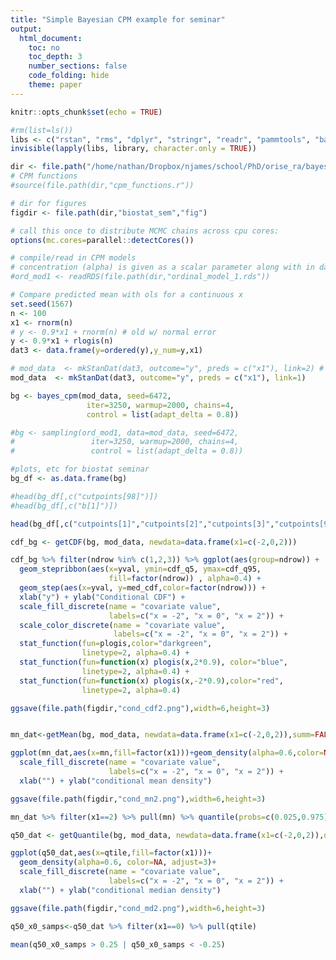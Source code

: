 ```yaml
---
title: "Simple Bayesian CPM example for seminar"
output:
  html_document:
    toc: no
    toc_depth: 3
    number_sections: false
    code_folding: hide
    theme: paper
---
```


```r
knitr::opts_chunk$set(echo = TRUE)

#rm(list=ls())
libs <- c("rstan", "rms", "dplyr", "stringr", "readr", "pammtools", "bayesCPM")
invisible(lapply(libs, library, character.only = TRUE))

dir <- file.path("/home/nathan/Dropbox/njames/school/PhD/orise_ra/bayes_cpm")
# CPM functions
#source(file.path(dir,"cpm_functions.r"))

# dir for figures
figdir <- file.path(dir,"biostat_sem","fig")

# call this once to distribute MCMC chains across cpu cores:
options(mc.cores=parallel::detectCores())
```

```r
# compile/read in CPM models
# concentration (alpha) is given as a scalar parameter along with in data
#ord_mod1 <- readRDS(file.path(dir,"ordinal_model_1.rds"))
```

<!-- similar to orm() example 4a -->

```r
# Compare predicted mean with ols for a continuous x
set.seed(1567)
n <- 100
x1 <- rnorm(n)
# y <- 0.9*x1 + rnorm(n) # old w/ normal error
y <- 0.9*x1 + rlogis(n)
dat3 <- data.frame(y=ordered(y),y_num=y,x1)
```

```r
# mod_data  <- mkStanDat(dat3, outcome="y", preds = c("x1"), link=2) # probit link
mod_data  <- mkStanDat(dat3, outcome="y", preds = c("x1"), link=1)

bg <- bayes_cpm(mod_data, seed=6472, 
                 iter=3250, warmup=2000, chains=4,
                 control = list(adapt_delta = 0.8))

#bg <- sampling(ord_mod1, data=mod_data, seed=6472, 
#                 iter=3250, warmup=2000, chains=4,
#                 control = list(adapt_delta = 0.8))
```


```r
#plots, etc for biostat seminar
bg_df <- as.data.frame(bg)

#head(bg_df[,c("cutpoints[98]")])
#head(bg_df[,c("b[1]")])

head(bg_df[,c("cutpoints[1]","cutpoints[2]","cutpoints[3]","cutpoints[98]","cutpoints[99]","b[1]")])
```

```r
cdf_bg <- getCDF(bg, mod_data, newdata=data.frame(x1=c(-2,0,2))) 

cdf_bg %>% filter(ndrow %in% c(1,2,3)) %>% ggplot(aes(group=ndrow)) +
  geom_stepribbon(aes(x=yval, ymin=cdf_q5, ymax=cdf_q95, 
                      fill=factor(ndrow)) , alpha=0.4) +
  geom_step(aes(x=yval, y=med_cdf,color=factor(ndrow))) +
  xlab("y") + ylab("Conditional CDF") + 
  scale_fill_discrete(name = "covariate value", 
                      labels=c("x = -2", "x = 0", "x = 2")) + 
  scale_color_discrete(name = "covariate value", 
                       labels=c("x = -2", "x = 0", "x = 2")) +
  stat_function(fun=plogis,color="darkgreen",
                linetype=2, alpha=0.4) + 
  stat_function(fun=function(x) plogis(x,2*0.9), color="blue",
                linetype=2, alpha=0.4) +
  stat_function(fun=function(x) plogis(x,-2*0.9),color="red",
                linetype=2, alpha=0.4)

ggsave(file.path(figdir,"cond_cdf2.png"),width=6,height=3)


mn_dat<-getMean(bg, mod_data, newdata=data.frame(x1=c(-2,0,2)),summ=FALSE)

ggplot(mn_dat,aes(x=mn,fill=factor(x1)))+geom_density(alpha=0.6,color=NA)+ 
  scale_fill_discrete(name = "covariate value", 
                      labels=c("x = -2", "x = 0", "x = 2")) + 
  xlab("") + ylab("conditional mean density")

ggsave(file.path(figdir,"cond_mn2.png"),width=6,height=3)

mn_dat %>% filter(x1==2) %>% pull(mn) %>% quantile(probs=c(0.025,0.975))

q50_dat <- getQuantile(bg, mod_data, newdata=data.frame(x1=c(-2,0,2)),q=0.50,summ=FALSE)

ggplot(q50_dat,aes(x=qtile,fill=factor(x1)))+
  geom_density(alpha=0.6, color=NA, adjust=3)+ 
  scale_fill_discrete(name = "covariate value", 
                      labels=c("x = -2", "x = 0", "x = 2")) + 
  xlab("") + ylab("conditional median density")

ggsave(file.path(figdir,"cond_md2.png"),width=6,height=3)

q50_x0_samps<-q50_dat %>% filter(x1==0) %>% pull(qtile)

mean(q50_x0_samps > 0.25 | q50_x0_samps < -0.25)

```
